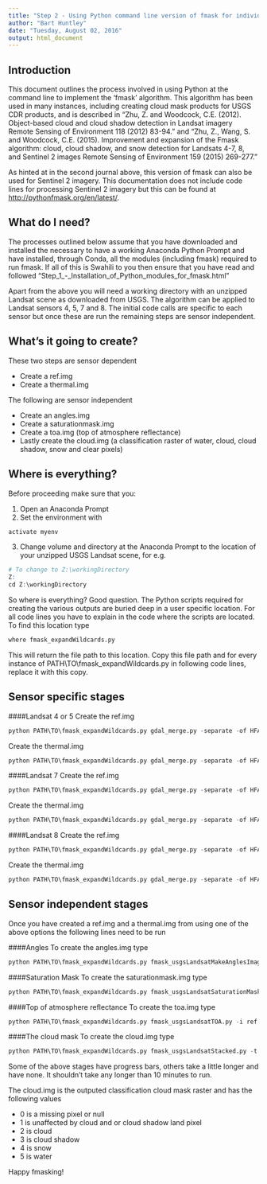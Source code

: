 ```yaml
---
title: "Step 2 - Using Python command line version of fmask for individual Landsat scenes"
author: "Bart Huntley"
date: "Tuesday, August 02, 2016"
output: html_document
---
```


## Introduction
This document outlines the process involved in using Python at the command line to implement the ‘fmask’ algorithm. This algorithm has been used in many instances, including creating cloud mask products for USGS CDR products, and is described in "Zhu, Z. and Woodcock, C.E. (2012). Object-based cloud and cloud shadow detection in Landsat imagery Remote Sensing of Environment 118 (2012) 83-94." and "Zhu, Z., Wang, S. and Woodcock, C.E. (2015). Improvement and expansion of the Fmask algorithm: cloud, cloud shadow, and snow detection for Landsats 4-7, 8, and Sentinel 2 images Remote Sensing of Environment 159 (2015) 269-277."

As hinted at in the second journal above, this version of fmask can also be used for Sentinel 2 imagery. This documentation does not include code lines for processing Sentinel 2 imagery but this can be found at <http://pythonfmask.org/en/latest/>.

## What do I need?
The processes outlined below assume that you have downloaded and installed the necessary to have a working Anaconda Python Prompt and have installed, through Conda, all the modules (including fmask) required to run fmask. If all of this is Swahili to you then ensure that you have read and followed "Step_1_-_Installation_of_Python_modules_for_fmask.html"

Apart from the above you will need a working directory with an unzipped Landsat scene as downloaded from USGS. The algorithm can be applied to Landsat sensors 4, 5, 7 and 8. The initial code calls are specific to each sensor but once these are run the remaining steps are sensor independent.

## What's it going to create?

These two steps are sensor dependent

* Create a ref.img
* Create a thermal.img

The following are sensor independent

* Create an angles.img
* Create a saturationmask.img
* Create a toa.img (top of atmosphere reflectance)
* Lastly  create the cloud.img (a classification raster of water, cloud, cloud shadow, snow and clear pixels)

## Where is everything?
Before proceeding make sure that you:

1. Open an Anaconda Prompt
2. Set the environment with
```r
activate myenv
```
3. Change volume and directory at the Anaconda Prompt to the location of your unzipped USGS Landsat scene, for e.g.
```r
# To change to Z:\workingDirectory
Z:
cd Z:\workingDirectory
```

So where is everything? Good question. The Python scripts required for creating the various outputs are buried deep in a user specific location. For all code lines you have to explain in the code where the scripts are located. To find this location type
```r
where fmask_expandWildcards.py
```

This will return the file path to this location. Copy this file path and for every instance of PATH\\TO\\fmask_expandWildcards.py in following code lines, replace it with this copy.

## Sensor specific stages
####Landsat 4 or 5
Create the ref.img
```r
python PATH\TO\fmask_expandWildcards.py gdal_merge.py -separate -of HFA -co COMPRESSED=YES -o ref.img L*_B[1,2,3,4,5,7].TIF
```
Create the thermal.img
```r
python PATH\TO\fmask_expandWildcards.py gdal_merge.py -separate -of HFA -co COMPRESSED=YES -o thermal.img L*_B6.TIF
```

####Landsat 7
Create the ref.img
```r
python PATH\TO\fmask_expandWildcards.py gdal_merge.py -separate -of HFA -co COMPRESSED=YES -o ref.img L*_B[1,2,3,4,5,7].TIF
```
Create the thermal.img
```r
python PATH\TO\fmask_expandWildcards.py gdal_merge.py -separate -of HFA -co COMPRESSED=YES -o thermal.img L*_B6_VCID_?.TIF
```

####Landsat 8
Create the ref.img
```r
python PATH\TO\fmask_expandWildcards.py gdal_merge.py -separate -of HFA -co COMPRESSED=YES -o ref.img LC8*_B[1-7,9].TIF
```
Create the thermal.img
```r
python PATH\TO\fmask_expandWildcards.py gdal_merge.py -separate -of HFA -co COMPRESSED=YES -o thermal.img LC8*_B1[0,1].TIF
```

## Sensor independent stages
Once you have created a ref.img and a thermal.img from using one of the above options the following lines need to be run

####Angles
To create the angles.img type
```r
python PATH\TO\fmask_expandWildcards.py fmask_usgsLandsatMakeAnglesImage.py -m *_MTL.txt -t ref.img -o angles.img
```

####Saturation Mask
To create the saturationmask.img type
```r
python PATH\TO\fmask_expandWildcards.py fmask_usgsLandsatSaturationMask.py -i ref.img -m *_MTL.txt -o saturationmask.img
```

####Top of atmosphere reflectance
To create the toa.img type
```r
python PATH\TO\fmask_expandWildcards.py fmask_usgsLandsatTOA.py -i ref.img -m *_MTL.txt -z angles.img -o toa.img
```

####The cloud mask
To create the cloud.img type
```r
python PATH\TO\fmask_expandWildcards.py fmask_usgsLandsatStacked.py -t thermal.img -a toa.img -m *_MTL.txt -z angles.img -s saturationmask.img -o cloud.img
```

Some of the above stages have progress bars, others take a little longer and have none. It shouldn't take any longer than 10 minutes to run.

The cloud.img is the outputed classification cloud mask raster and has the following values

* 0 is a missing pixel or null
* 1 is unaffected by cloud and or cloud shadow land pixel
* 2 is cloud
* 3 is cloud shadow
* 4 is snow
* 5 is water

Happy fmasking!
